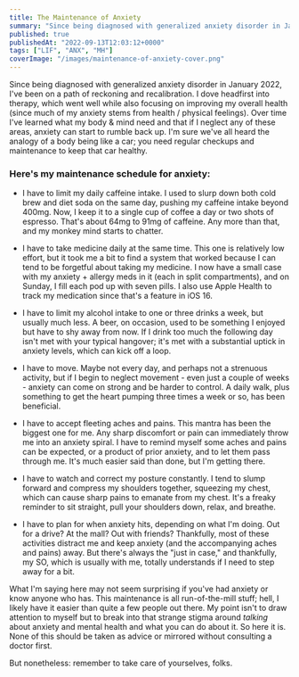 ```yaml
---
title: The Maintenance of Anxiety
summary: "Since being diagnosed with generalized anxiety disorder in January 2022, I've been on a path of reckoning and recalibration. Over time I've learned what my body & mind need and that if I neglect any of these areas, anxiety can start to rumble back up. Here's my maintenance schedule for anxiety..."
published: true
publishedAt: "2022-09-13T12:03:12+0000"
tags: ["LIF", "ANX", "MH"]
coverImage: "/images/maintenance-of-anxiety-cover.png"
---
```


Since being diagnosed with generalized anxiety disorder in January 2022, I've been on a path of reckoning and recalibration. I dove headfirst into therapy, which went well while also focusing on improving my overall health (since much of my anxiety stems from health / physical feelings). Over time I've learned what my body & mind need and that if I neglect any of these areas, anxiety can start to rumble back up. I'm sure we've all heard the analogy of a body being like a car; you need regular checkups and maintenance to keep that car healthy.

### Here's my maintenance schedule for anxiety:

- I have to limit my daily caffeine intake. I used to slurp down both cold brew and diet soda on the same day, pushing my caffeine intake beyond 400mg. Now, I keep it to a single cup of coffee a day or two shots of espresso. That's about 64mg to 91mg of caffeine. Any more than that, and my monkey mind starts to chatter.

- I have to take medicine daily at the same time. This one is relatively low effort, but it took me a bit to find a system that worked because I can tend to be forgetful about taking my medicine. I now have a small case with my anxiety + allergy meds in it (each in split compartments), and on Sunday, I fill each pod up with seven pills. I also use Apple Health to track my medication since that's a feature in iOS 16.

- I have to limit my alcohol intake to one or three drinks a week, but usually much less. A beer, on occasion, used to be something I enjoyed but have to shy away from now. If I drink too much the following day isn't met with your typical hangover; it's met with a substantial uptick in anxiety levels, which can kick off a loop.

- I have to move. Maybe not every day, and perhaps not a strenuous activity, but if I begin to neglect movement - even just a couple of weeks - anxiety can come on strong and be harder to control. A daily walk, plus something to get the heart pumping three times a week or so, has been beneficial.

- I have to accept fleeting aches and pains. This mantra has been the biggest one for me. Any sharp discomfort or pain can immediately throw me into an anxiety spiral. I have to remind myself some aches and pains can be expected, or a product of prior anxiety, and to let them pass through me. It's much easier said than done, but I'm getting there.

- I have to watch and correct my posture constantly. I tend to slump forward and compress my shoulders together, squeezing my chest, which can cause sharp pains to emanate from my chest. It's a freaky reminder to sit straight, pull your shoulders down, relax, and breathe.

- I have to plan for when anxiety hits, depending on what I'm doing. Out for a drive? At the mall? Out with friends? Thankfully, most of these activities distract me and keep anxiety (and the accompanying aches and pains) away. But there's always the "just in case," and thankfully, my SO, which is usually with me, totally understands if I need to step away for a bit.

What I'm saying here may not seem surprising if you've had anxiety or know anyone who has. This maintenance is all run-of-the-mill stuff; hell, I likely have it easier than quite a few people out there. My point isn't to draw attention to myself but to break into that strange stigma around _talking_ about anxiety and mental health and what you can do about it. So here it is. None of this should be taken as advice or mirrored without consulting a doctor first.

But nonetheless: remember to take care of yourselves, folks.
